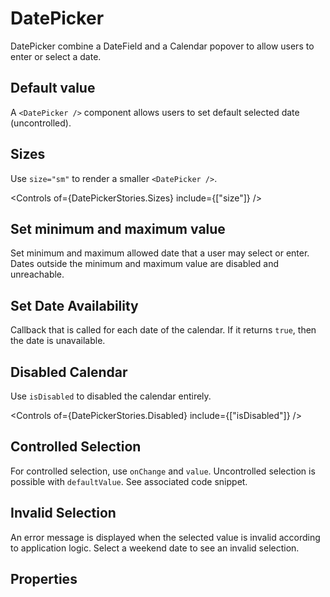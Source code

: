 
<Meta of={DatePickerStories} />

# DatePicker

DatePicker combine a DateField and a Calendar popover to allow users to enter or select a date.

<Canvas of={DatePickerStories.Standard} />

## Default value

A `<DatePicker />` component allows users to set default selected date (uncontrolled).

<Canvas of={DatePickerStories.DefaultValue} />

## Sizes

Use `size="sm"` to render a smaller `<DatePicker />`.

<Canvas of={DatePickerStories.Sizes} />

<Controls of={DatePickerStories.Sizes} include={["size"]} />

## Set minimum and maximum value

Set minimum and maximum allowed date that a user may select or enter. Dates outside the minimum and maximum value are disabled and unreachable.

<Canvas of={DatePickerStories.LimitAvailableDates} />

## Set Date Availability

Callback that is called for each date of the calendar. If it returns `true`, then the date is unavailable.

<Canvas of={DatePickerStories.DatesAvailability} />

## Disabled Calendar

Use `isDisabled` to disabled the calendar entirely.

<Canvas of={DatePickerStories.Disabled} />

<Controls of={DatePickerStories.Disabled} include={["isDisabled"]} />

## Controlled Selection

For controlled selection, use `onChange` and `value`. Uncontrolled selection is possible with `defaultValue`. See associated code snippet.

<Canvas of={DatePickerStories.ControlledSelection} />

## Invalid Selection

An error message is displayed when the selected value is invalid according to application logic. Select a weekend date to see an invalid selection.

<Canvas of={DatePickerStories.InvalidSelection} />

## Properties

<ArgTypes of={DatePicker} />

